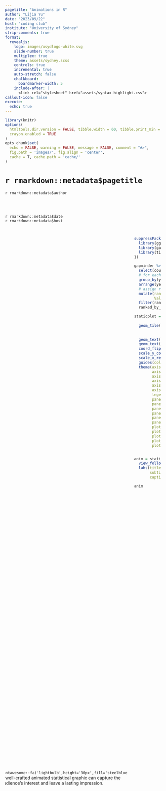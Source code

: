 ```yaml
---
pagetitle: "Animations in R"
author: "Lijia Yu"
date: "2023/09/22"
host: "coding club"
institute: "University of Sydney"
strip-comments: true
format: 
  revealjs:
    logo: images/usydlogo-white.svg
    slide-number: true
    multiplex: true
    theme: assets/sydney.scss
    controls: true
    incremental: true
    auto-stretch: false
    chalkboard: 
      boardmarker-width: 5
    include-after: |
      <link rel="stylesheet" href="assets/syntax-highlight.css"> 
callout-icon: false
execute:
  echo: true
---
```




```r
library(knitr)
options(
  htmltools.dir.version = FALSE, tibble.width = 60, tibble.print_min = 6,
  crayon.enabled = TRUE
)
opts_chunk$set(
  echo = FALSE, warning = FALSE, message = FALSE, comment = "#>",
  fig.path = 'images/', fig.align = 'center',
  cache = T, cache.path = 'cache/'
)
```


## {#title-slide background="./images/zoetrope-1.gif"}



<h1>`r rmarkdown::metadata$pagetitle`</h1>

`r rmarkdown::metadata$author` 

 
<br><br>


`r rmarkdown::metadata$date`
<br>
`r rmarkdown::metadata$host`
 


## 


:::: {.columns style='display: flex !important; height: 90%;'}



::: {.column width="50%" style='display: flex; justify-content: center; align-items: center;'}

`r fontawesome::fa('lightbulb',height='30px',fill='steelblue')` A well-crafted animated statistical graphic can capture the audience's interest and leave a lasting impression.


:::

::: {.column width="50%"}

```r
suppressPackageStartupMessages({
  library(gganimate)
  library(gapminder)
  library(tidyverse)  
})

gapminder %>%  
  select(country, pop, year, continent) %>%  
  # for each year we assign a rank
  group_by(year) %>%  
  arrange(year, -pop) %>%  
  # assign ranking
  mutate(rank = 1:n(),
         Value_lbl = paste0(" ",round(pop/1000000))) %>%  
  filter(rank <= 10) ->  
  ranked_by_year

staticplot = ggplot(ranked_by_year, aes(rank, group = country, 
                                              fill = as.factor(country), color = as.factor(country))) +
  geom_tile(aes(y =  pop/2,
                height = pop,
                width = 0.9), alpha = 0.8, color = NA) +
  geom_text(aes(y = 0, label = paste(country, " ")), vjust = 0.2, hjust = 1) +
  geom_text(aes(y=pop,label = Value_lbl, hjust=0)) +
  coord_flip(clip = "off", expand = FALSE) +
  scale_y_continuous(labels = scales::comma) +
  scale_x_reverse() +
  guides(color = "none", fill = "none") + 
  theme(axis.line=element_blank(),
        axis.text.x=element_blank(),
        axis.text.y=element_blank(),
        axis.ticks=element_blank(),
        axis.title.x=element_blank(),
        axis.title.y=element_blank(),
        legend.position="none",
        panel.background=element_blank(),
        panel.border=element_blank(),
        panel.grid.major=element_blank(),
        panel.grid.minor=element_blank(),
        panel.grid.major.x = element_line( size=.1, color="black" ),
        panel.grid.minor.x = element_line( size=.1, color="black" ),
        plot.title=element_text(size=25, hjust=0.5, face="bold", colour="black"),
        plot.subtitle=element_text(size=20, hjust=0.5, face="italic", color="black"),
        plot.caption =element_text(size=12, hjust=0.5, face="italic", color="black"),
        plot.background=element_blank(),
        plot.margin = margin(2,2, 2, 4, "cm"))


anim = staticplot + transition_states(year, transition_length = 4, state_length = 1) +
  view_follow(fixed_x = TRUE) +
  labs(title = 'Population: {closest_state}',
       subtitle  =  "Top 10 countries",
       caption  = "Population (milion) | Data source: Gapminder data")

anim
```


:::

::::

# How does animation work? {background-color="#FFB800"}


##  

:::: {.columns}

::: {.column width="50%" .fragment fragment-index=1 .fade-in}
::: {.fragment fragment-index=2 .semi-fade-out}
### Optical illusion
:::

<br>

::: {.fragment fragment-index=2 .fade-in}
::: {.fragment fragment-index=3  .semi-fade-out}
### Frame By Frame


:::
:::

<br>

::: {.fragment fragment-index=3 .fade-in}
### Keyframe & Tweening
:::

:::

::: {.column width="50%" .fragment fragment-index=1 .fade-in }
::: { .r-stack}
::: {.fragment fragment-index=2 .fade-out} 

![](./images/zoumadeng.gif)
<br>

#### Persistence of vision works because the human eye and brain can  <span style="color:red;">only process 10 to 12 separate images per second </span>, retaining an image for up to a fifteenth of a second. If a subsequent image replaces it in this period of time it will create the illusion of continuity.


::: {.notes}
By presenting a sequence of still images in quick enough succession, the viewer interprets them as a continuous moving image.
:::

:::
::: { .fragment fragment-index=2 .fade-in }

::: {.fragment fragment-index=3 .fade-out} 

 ![](./images/FrameByFrame.jpg)

 
#### Every single frame is drawn individually 

#### Frames per second (FPS)，FPS > 10

#### The truth is not always at 24fps! (The history of 24fps is all about sound)


::: {.notes}

https://www.quora.com/What-is-the-origin-of-24-fps

The history of 24fps is all about sound.

Silent films were recorded at speeds all over the place, but the most common framerate was 16fps. That's why so many older films look "fast" today - because they're played on projectors and systems geared to 24fps. So it's a 16fps recording played at 24fps.

Then came the Vitaphone process. Vitaphone was a method of mechanically linking playback of a record and a film reel resulting in synchronized sound for picture. This wass the method used for "The Jazz Singer," which single-handedly ushered in "talkie" movies. Once that dam burst, everyone had to have a Vitaphone system.

And in the Vitaphone system, a 16-inch record played at 33 1/3 rpm matched the 11 minute playing time of film projected at... 24fps.

And the rest was marketing pressure from the studios to the directors instructing them to crank at 24fps for Vitaphone delivery!
:::

:::

:::


::: { .fragment fragment-index=3 .fade-in }
 ![](./images/KeyFrame.jpg)
 
#### Tweening is the process of automatically generating frames between two manually drawn frames (called keyframes).

:::
:::
:::


::: aside  
::: { .fragment fragment-index=2 .fade-in }
::: { .fragment fragment-index=3 .fade-out}
Image Source: [Persistence of vision: how does animation work?](https://www.futurelearn.com/info/courses/explore-animation/0/steps/12222)
:::
:::
::: { .fragment fragment-index=3 .fade-in}
Image Source: [cs184](https://cs184.eecs.berkeley.edu/sp19/lecture/17-28/intro-to-animation-kinematics-mo)
:::
:::


::::


## Animating Your Data Visualizations 


::: {layout="[[-1], [1], [-1]]"}
![](./images/flowchart_of_animation.png){fig-align="center"}
:::


::: aside
Image Source: [Animating Your Data Visualizations Like a Boss Using R](https://towardsdatascience.com/animating-your-data-visualizations-like-a-boss-using-r-f94ae20843e3)
:::


# Create Animations in R {background-color="#0148A4"}

## Overview

- #### Library
  - `ImageMagick` (`GraphicsMagick`): Displaying, creating, converting, modifying, and editing raster images
  - `Gifski`: Highest-quality GIF encoder
  - `FFmpeg`: A suite of libraries and programs for handling video, audio, and other multimedia files and streams.

- #### R wrappers
  - `magick`
  - `gifski`
  - `av`
  
- #### Create Animation
  - `animation`
  - `gganimate`
  - `plotly`
  
  
## magick

:::: {.columns}

::: {.column width="30%" .fragment fragment-index=1 .fade-in}
::: {.fragment fragment-index=2 .semi-fade-out}
### Read image
:::

<br>

::: {.fragment fragment-index=2 .fade-in}
::: {.fragment fragment-index=3  .semi-fade-out}
### Make animation


:::
:::

<br>

::: {.fragment fragment-index=3 .fade-in}
::: {.fragment fragment-index=4  .semi-fade-out}
### Morph
:::
:::


<br>

::: {.fragment fragment-index=4 .fade-in}
### Save gif
:::

:::

::: {.column width="70%" .fragment fragment-index=1 .fade-in }
::: { .r-stack}
::: {.fragment fragment-index=2 .fade-out} 

```R
library(magick)
bigdata <- image_read('./images/bigdata.jpg')
frink <- image_read("./images/frink.png")
logo <- image_read("./images/Rlogo.png")
img <- c(bigdata, logo, frink)
image_append(image_scale(img, "x200"))
```

:::

::: { .fragment fragment-index=2 .fade-in }
::: {.fragment fragment-index=3 .fade-out} 

```r
#| code-line-numbers: "6-8"
library(magick)
bigdata <- image_read('./images/bigdata.jpg')
frink <- image_read("./images/frink.png")
logo <- image_read("./images/Rlogo.png")
img <- c(bigdata, logo, frink)
image_animate(image_scale(img, "200x200"), 
              fps = 1, 
              dispose = "previous")
```

:::

:::


::: { .fragment fragment-index=3 .fade-in }
::: {.fragment fragment-index=4 .fade-out} 

```r
#| code-line-numbers: "5"
newlogo <-  image_read("./images/Rlogo.png")
oldlogo <- image_read("./images/Rlogo-old.png")
image_resize(c(newlogo, oldlogo), '200x200!') %>%
  image_background('white') %>%
  image_morph() %>%
  image_animate(optimize = TRUE) 
```

:::
:::


::: { .fragment fragment-index=4 .fade-in }

```r
#| code-line-numbers: "7"
newlogo <-  image_read("./images/Rlogo.png")
oldlogo <- image_read("./images/Rlogo-old.png")
image_resize(c(newlogo, oldlogo), '200x200!') %>%
  image_background('white') %>%
  image_morph() %>%
  image_animate(optimize = TRUE) %>%
  image_write("./images/Rlogo.gif")
```

:::



:::
:::

 
::::


## gifski

#### only includes two functions

:::: {.columns}

::: {.column width="50%" }

```r
gifski(
  png_files,
  gif_file = "animation.gif",
  width = 800,
  height = 600,
  delay = 1,
  loop = TRUE,
  progress = TRUE
)
```
:::

::: {.column width="50%"}

```r
save_gif(
  expr,
  gif_file = "animation.gif",
  width = 800,
  height = 600,
  delay = 1,
  loop = TRUE,
  progress = TRUE,
  ...
)
```
:::

::::


## animation

#### A gallery of animations in statistics and utilities to create animations


::: {.panel-tabset}

### Brownian Motion

```r
knitr::include_graphics("./images/brownian_motion.gif")
```

The location of the next step is current location + random Gaussian numbers, i.e.,

$x_{k+1}=x_{k}+rnorm(1);$
$y_{k+1}=y_{k}+rnorm(1)$
where $(x,y)$ stands for the location of a point.



### Least squares method

```r
knitr::include_graphics("./images/least_squares.gif")
```

With either the intercept or the slope changing, the lines will be moving in the graph and corresponding residuals will be plotted. We can finally see the best estimate of the intercept and the slope from the residual plot.

### K-means Cluster Algorithm

```r
knitr::include_graphics("./images/kmeans.gif")
```

A demo of the k-Means cluster algorithm for data containing only two variables (columns). The k-Means cluster algorithm may be regarded as a series of iterations of: finding cluster centers, computing distances between sample points, and redefining cluster membership.

:::



## animation

#### to create animations

::: {.panel-tabset}

### im.convert() and gm.convert()

```r
library(animation)
## generate some images
owd = setwd("~/Animations-in-R/USYD-coding-club-2023/tmp")
ani.options(interval = 0.05, nmax = 20)
png("bm%03d.png")
brownian.motion(pch = 21, cex = 5, col = "red", bg = "yellow", 
  main = "Demonstration of Brownian Motion")
dev.off()

## filenames with a wildcard *
im.convert("bm*.png", output = "bm-animation1.gif",convert = "convert")
## use GraphicsMagick
gm.convert("bm*.png", output = "bm-animation2.gif")
## or a filename vector
bm.files = sprintf("bm%03d.png", 1:20)
im.convert(files = bm.files, output = "bm-animation3.gif",convert = "convert")
```
 

### saveGIF()

```r
library(animation)
saveGIF({
  brownian.motion(pch = 21, cex = 5, col = "red", bg = "yellow")
}, movie.name = "brownian_motion.gif", interval = 0.1, nmax = 30, 
  ani.width = 600)
```
 

### Others

`saveHTML()`
<br>
`saveVideo()`
<br>
`saveLatex()`
<br>
`saveSWF()`


:::


## gganimate


#### A Grammar of Animated Graphics


* **Transitions**：Transitions are used to declare how plot data should be interpreted in terms of the animations dimension. 

* **Views**：Views define how the ranges of the coordinate system changes during the animation.

* **Shadows**：Shadows define how data assigned to other than the current frame is displayed in the frame.

* **Tweening**：These functions allows control over how graphical elements change into, between, and out of states.

* **Rendering**：These functions allows you to control the rendering of the animation specified using the functions above.



## gganimate

### Transitions

```r
suppressPackageStartupMessages({
  library(gganimate)
  library(gapminder)
  library(tidyverse)  
})
ggplot(gapminder, 
       aes(gdpPercap, lifeExp, size = pop, color = country)) +
  geom_point(alpha = 0.7, show.legend = FALSE) +
  scale_color_manual(values = country_colors) +
  scale_x_log10() +
  scale_size(range = c(2, 12)) +
  facet_wrap(~continent) +
  labs(title = "Year:{frame_time}", 
       x = "GDP per capita", 
       y = "life expectancy") +
  transition_time(year) +
  ease_aes("linear")
```

## gganimate 

```r
ggplot(gapminder, aes(gdpPercap, lifeExp, size = pop, color = country)) +
  geom_point(alpha = 0.7, show.legend = FALSE) +
  scale_color_manual(values = country_colors) +
  scale_x_log10() +
  scale_size(range = c(2, 12)) +
  facet_wrap(~continent) +
  labs(title = "Year:{frame_time}", x = "GDP per capita", y = "life expectancy") +
  transition_time(year) +
  ease_aes("linear")
```
 
 
 
## gganimate
 
### Views

```r
suppressPackageStartupMessages({
  library(gganimate)
})
ggplot(iris, aes(Sepal.Length, Sepal.Width)) +
    geom_point() +
    labs(title = "{closest_state}") +
    transition_states(Species, transition_length = 4, state_length = 1) +
    view_follow()
```

## gganimate 

```r
suppressPackageStartupMessages({
  library(gganimate)
})
ggplot(iris, aes(Sepal.Length, Sepal.Width)) +
    geom_point() +
    labs(title = "{closest_state}") +
    transition_states(Species, transition_length = 4, state_length = 1) +
    view_follow()
```

 
## gganimate

### Shadows

```r
suppressPackageStartupMessages({
  library(gganimate)
})
ggplot(iris, aes(Petal.Length, Sepal.Length)) +
  geom_point() +
  labs(title = "{closest_state}") +
  transition_states(Species, transition_length = 4, state_length = 1)+
  shadow_wake(wake_length = 0.05)
```

## gganimate 

```r
suppressPackageStartupMessages({
  library(gganimate)
})
ggplot(iris, aes(Petal.Length, Sepal.Length)) +
  geom_point() +
  labs(title = "{closest_state}") +
  transition_states(Species, transition_length = 4, state_length = 1)+
  shadow_wake(wake_length = 0.05)
```

## gganimate

### Tweening

```r
suppressPackageStartupMessages({
  library(gganimate)
})
ggplot(mtcars, aes(mpg, disp)) + 
  geom_point()+
  transition_states(gear, transition_length = 2, state_length = 1)+
  enter_fade() +
  exit_fade()
```

## gganimate 

```r
suppressPackageStartupMessages({
  library(gganimate)
})
ggplot(mtcars, aes(mpg, disp)) + 
  geom_point()+
  transition_states(gear, transition_length = 2, state_length = 1)+
  enter_fade() +
  exit_fade()
```




## Plotly

 
```r
library(plotly)
library(gapminder)
df <- gapminder
fig <- df %>%
  plot_ly(
    x = ~gdpPercap,
    y = ~lifeExp,
    size = ~pop,
    color = ~continent,
    frame = ~year,
    text = ~country,
    hoverinfo = "text",
    type = 'scatter',
    mode = 'markers'
  ) %>% layout(
    xaxis = list(
      type = "log"
    )
  )
fig
```

## Plotly
 

```r
suppressPackageStartupMessages({
  library(plotly)
  library(gapminder)
})
df <- gapminder
fig <- df %>%
  plot_ly(
    x = ~gdpPercap,
    y = ~lifeExp,
    size = ~pop,
    color = ~continent,
    frame = ~year,
    text = ~country,
    hoverinfo = "text",
    type = 'scatter',
    mode = 'markers'
  ) %>% layout(
    xaxis = list(
      type = "log"
    )
  )
fig
```
 
## Examples

::: {.panel-tabset}

### Directional chord diagrams

```r
knitr::include_graphics("./images/abel-ani10-gf-fix.gif")
```

::: {style="font-size: 50%;"}
Author： Guy Abel  
Tools： `circlize`+`tweenr`+`magick`  
link： [Animated directional chord diagrams](https://guyabel.com/post/animated-directional-chord-diagrams)
:::





### moveVis


```r
knitr::include_graphics("./images/moveVis.gif")
```

::: {style="font-size: 50%;"}
Author： Jakob Schwalb-Willmann  
Tools： `ggplot2`+`gifski`  
link： [moveVis: tools to visualize movement data](https://github.com/16eagle/moveVis)
:::



### rtsVis

```r
knitr::include_graphics("./images/NDVI_Northern_Europe_joined_pause.gif")
```

::: {style="font-size: 50%;"}
Author： Johannes Mast  
Tools： `ggplot2`+`gifski` (moveVis)    
link： [A lightweight R package to visualize large raster time series](https://github.com/JohMast/rtsVis)
:::


### soccerAnimate


```r
knitr::include_graphics("./images/convexhull.gif")
```

::: {style="font-size: 50%;"}
Author： Ismael Gómez  
Tools： `gganimate`+`gifski`   
link： [An R package to create 2D animations of soccer tracking data](https://github.com/Dato-Futbol/soccerAnimate)
:::




:::


## Examples

::: {.panel-tabset}

### Video format (mp4)

<center>
<video width="400" autoplay loop muted playsinline disablepictureinpicture onclick="this.paused ? this.play() : this.pause();">
  <source src="./images/top_100_rpackages_12_fps_2023-01-30.mp4" />
</video>
</center>

::: {style="font-size: 50%;"}
Author： Rasmus Bååth  
Tools： `gganimate` + `ffmpeg`  
link： [Putting the top 100 R packages into a GIF](https://www.sumsar.net/blog/top-100-r-packages-gif/)
:::

### tidyexplain


```r
knitr::include_graphics("./images/anti-join.gif")
```

::: {style="font-size: 50%;"}
Author： Garrick Aden‑Buie  
Tools： `gganimate`  
link： [🤹 tidyexplain – Tidy Animated Verbs](https://www.garrickadenbuie.com/project/tidyexplain/)
:::


### ggpacman


```r
knitr::include_graphics("./images/README-plot-time-all-animated-1.gif")
```

::: {style="font-size: 50%;"}
Author： Mickaël Canouil    
Tools： `gganimate`  
link： [A ggplot2 and gganimate Version of Pac-Man](https://github.com/mcanouil/ggpacman)
:::

### Neuroimaging


```r
knitr::include_graphics("./images/brain_animated.gif")
```

::: {style="font-size: 50%;"}
Author： Athanasia Monika Mowinckel   
Tools： `gganimate` + `ggseg`   
link： [Get the brain animated!](https://drmowinckels.io/blog/2018-10-01-get-the-brain-animated/)
:::

::: {.notes}
Chatter Charts – Visualizing Real-Time Fan Reactions
https://hockey-graphs.com/2020/09/30/chatter-charts-visualizing-real-time-fan-reactions/
:::

:::

# thank you! {background-color="#424242"}

The brand colours are sooooo 🤮. 

